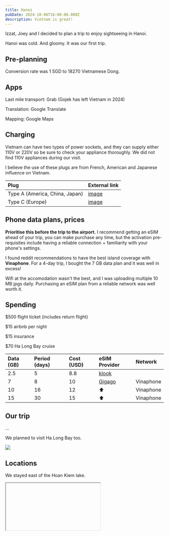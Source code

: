 ```yaml
---
title: Hanoi
pubDate: 2024-10-06T16:00:00.000Z
description: Vietnam is great!
---
```


Izzat, Joey and I decided to plan a trip to enjoy sightseeing in Hanoi.

Hanoi was cold. And gloomy. It was our first trip.

## Pre-planning

Conversion rate was 1 SGD to 18270 Vietnamese Dong.

## Apps

Last mile transport: Grab (Gojek has left Vietnam in 2024)

Translation: Google Translate

Mapping: Google Maps

## Charging

Vietnam can have two types of power sockets, and they can supply either 110V or 220V so be sure to check your appliance thoroughly. We did not find 110V appliances during our visit.

I believe the use of these plugs are from French, American and Japanese influence on Vietnam.

| **Plug**                       | **External link**                                                                           |
| :----------------------------- | :------------------------------------------------------------------------------------------ |
| Type A (America, China, Japan) | [image](https://www.netio-products.com/en/glossary/type-a-electrical-socketelectrical-plug) |
| Type C (Europe)                | [image](https://www.netio-products.com/en/glossary/type-c-electrical-socketelectrical-plug) |

## Phone data plans, prices

**Prioritise this before the trip to the airport.** I recommend getting an eSIM ahead of your trip, you can make purchase any time, but the activation pre-requisites include having a reliable connection + familiarity with your phone's settings.

I found reddit recommendations to have the best island coverage with **Vinaphone**. For a 4-day trip, I bought the 7 GB data plan and it was well in excess!

Wifi at the accomodation wasn't the best, and I was uploading multiple 10 MB jpgs daily. Purchasing an eSIM plan from a reliable network was well worth it.

## Spending

$500 flight ticket (includes return flight)

$15 airbnb per night

$15 insurance

$70 Ha Long Bay cruise

| **Data** (GB) | **Period** (days) | **Cost** (USD) | **eSIM Provider**                                                     | **Network** |
| :------------ | :---------------- | :------------- | :-------------------------------------------------------------------- | :---------- |
| 2.5           | 5                 | 8.8            | [klook](https://www.klook.com/en-SG/wifi-sim-card/?region=37-Vietnam) |             |
| 7             | 8                 | 10             | [Gigago](https://gigago.com/esim/vietnam/)                            | Vinaphone   |
| 10            | 16                | 12             | ⬆️                                                                    | Vinaphone   |
| 15            | 30                | 15             | ⬆️                                                                    | Vinaphone   |

## Our trip

...

We planned to visit Ha Long Bay too.

![](https://res.cloudinary.com/dbifqlg1w/image/upload/v1727434877/travels/hanoi/DSC_3349_lys4pz.jpg)

## Locations

We stayed east of the Hoan Kiem lake.

<IFrame embedCode="<iframe src=&#x22;https://www.google.com/maps/embed?pb=!1m18!1m12!1m3!1d7448.212171230281!2d105.85231765336586!3d21.028440844652582!2m3!1f0!2f0!3f0!3m2!1i1024!2i768!4f13.1!3m3!1m2!1s0x3135abea3ec39f05%3A0x4b8f47c4c0e167ae!2sVintage%20Decor%20Apartment%20Hanoi%20Old%20Town!5e0!3m2!1sen!2ssg!4v1729514215332!5m2!1sen!2ssg&#x22; width=&#x22;100%&#x22; height=&#x22;350&#x22; style=&#x22;border:0;&#x22; allowfullscreen=&#x22;&#x22; loading=&#x22;lazy&#x22; referrerpolicy=&#x22;no-referrer-when-downgrade&#x22;></iframe>" />

![](https://res.cloudinary.com/dbifqlg1w/image/upload/v1727434783/travels/hanoi/DSC_3311_xvofsz.jpg)![](https://res.cloudinary.com/dbifqlg1w/image/upload/v1727435028/travels/hanoi/DSC_3337_zprxhy.jpg)![](https://res.cloudinary.com/dbifqlg1w/image/upload/v1727435026/travels/hanoi/DSC_3342_ismlhk.jpg)

<IFrame />

## Eating great stuff

And where to find them.

| **Food**                   | **Notes**       | **Minutes** | **Visited** |                         **Map**                         |
| :------------------------- | :-------------- | :---------: | :---------: | :-----------------------------------------------------: |
| 🏠                         | Airbnb          |      0      |      -      |     [📍](https://maps.app.goo.gl/EdvDK7z8jCbJ5dvQ8)     |
| Beef Salad                 |                 |      9      |             |     [📍](https://maps.app.goo.gl/yomoT4MyQUyPghuZ6)     |
| Nha Trang Roll             |                 |      9      |             |     [📍](https://maps.app.goo.gl/gLh3edKBEeHkdw1NA)     |
| Clam Worm                  |                 |      11     |             |     [📍](https://maps.app.goo.gl/z8bxS4GLUmeavvQi8)     |
| Coconut Icecream           |                 |      12     |             |     [📍](https://maps.app.goo.gl/S7qYFfEbgVz18Fd26)     |
| Egg Coffee                 |                 |      10     |      ✅      |     [📍](https://maps.app.goo.gl/tvLxdSQEdDokLsMR8)     |
| Vietnamese Pancake         | Pork and shrimp |      20     |             |     [📍](https://maps.app.goo.gl/WUU922ymdCzgzziu9)     |
| Traditional Breadstour 👍  |                 |      12     |      ✅      |     [📍](https://maps.app.goo.gl/WUU922ymdCzgzziu9)     |
| Yoghurt Dessert            |                 |      14     |             |     [📍](https://maps.app.goo.gl/LVH8EHansFXgzDnG6)     |
| Avocado Icecream           | Ngọc kem bơ     |      5      |      ✅      |     [📍](https://maps.app.goo.gl/9bJG4piV9BSZd2xT8)     |
| Salt Mate 👍               | Salt coffee     |      7      |      ✅      |     [📍](https://maps.app.goo.gl/xuwMq2KBpqiwgtAP7)     |
| Pizza 4P’s Bao Khanh       | Cheese dessert  |      15     |             |     [📍](https://maps.app.goo.gl/gE2pRnZy3wzjynPx7)     |
| Banhmi Longhoi             | Chain store     |      9      |             |     [📍](https://maps.app.goo.gl/buuxT23MXjAQQqW48)     |
| Banh Mi 25 👍              | Great street    |             |      ✅      |     [📍](https://maps.app.goo.gl/R5oUdFcg23p4V1336)     |
| Bami Bread                 | Banh Mi Hoi An  |             |             |     [📍](https://maps.app.goo.gl/cSjTVZ4WMZo619c99)     |
| Chả Cá Anh Vũ              | Franchise       |      57     |             |     [📍](https://maps.app.goo.gl/rXkAv2LnsTWr9W9n6)     |
| Chả Cá Thăng Long 👍       | Michelin        |      29     |      ✅      | [📍](https://osm.org/go/4dt0Ydtcu?m=\&node=11491405059) |
| Cafe Dinh 👍               |                 |      11     |      ✅      |     [📍](https://maps.app.goo.gl/GQtirvBrHQVpjpPr7)     |
| Cafe Giảng                 |                 |             |      ✅      |     [📍](https://maps.app.goo.gl/7NjmoDm2NiUxu3Sh9)     |
| Bun Cha                    | Obama, Bourdain |      19     |             |     [📍](https://maps.app.goo.gl/WxxK77Qt3jUhsehLA)     |
| Baked Egg Tart             |                 |      22     |             |     [📍](https://maps.app.goo.gl/fFSWYjbFDQrYFeHW9)     |
| Fermented, Grilled Pork 👍 | Great oysters   |      19     |      ✅      |     [📍](https://maps.app.goo.gl/sYWN9sQt6aWtKfi79)     |
| Ancient Dessert Homestyle  |                 |      20     |             |     [📍](https://maps.app.goo.gl/fQkcQFcq2vYUcMTq8)     |
| Che                        | Too far         |             |             |     [📍](https://maps.app.goo.gl/7PZSUKvKAp5aUubb9)     |
| Fermented Pork             |                 |      59     |             |     [📍](https://maps.app.goo.gl/Vdp6G4MQRXe8jWEs7)     |
| Pork Skewer                | Thit xien nuong |      59     |             |     [📍](https://maps.app.goo.gl/bAK4xqMGxen2D9wi9)     |
| Honey Buttered Banh Mi     | Banh mi mat ong |      59     |             |                            ⬆️                           |
| Banh Duc, Rib Porridge     | Chao suon       |      59     |             |     [📍](https://maps.app.goo.gl/HwQ931FM18UoR3dx6)     |
| Street Breakfast 👍        |                 |             |             |                                                         |
| Street Cai Cha 👍          |                 |             |             |                                                         |
| Street Banh Mi 👍          |                 |             |             |                                                         |
| Mr Bảy Miền Tây  👍        | Supper          |             |      ✅      |     [📍](https://maps.app.goo.gl/cfeTbGaioyxBykFCA)     |
| Long Vi Dung 👍            | Spring Rolls    |             |      ✅      |     [📍](https://maps.app.goo.gl/ByQRxLrezsWqQFkz6)     |

There are a few more places we've eaten at. And a list of recommendations given to us while chatting with some tourists from Britain.

## Interesting places

| **Place**             | **Notes**          |    **Minutes**    | **Visited** |                                                                        **Map**                                                                       |
| :-------------------- | :----------------- | :---------------: | :---------: | :--------------------------------------------------------------------------------------------------------------------------------------------------: |
| 🏠                    | Airbnb             |         0         |      -      |                                                    [📍](https://maps.app.goo.gl/EdvDK7z8jCbJ5dvQ8)                                                   |
| Master Tan            | Soap and scent     |                   |      ✅      |                                                    [📍](https://maps.app.goo.gl/VqKYQrrpGsiFqRZF6)                                                   |
| CNES Shoes            | Leather shoes      |                   |      ✅      |                                                    [📍](https://maps.app.goo.gl/8rhgyJoRkUwQFyuG8)                                                   |
| Fugashin 👍           | Leather shoes      |                   |             |                                                    [📍](https://maps.app.goo.gl/FFFNzwyGHLBFS2s99)                                                   |
| Namidori 👍           | Leather shoes      |                   |      ✅      |                                                    [📍](https://maps.app.goo.gl/fDZB2MWXbPXgJDgf9)                                                   |
| Jersey shop           | Clothes            |                   |      ✅      |                                                    [📍](https://maps.app.goo.gl/87982ntruSBDr8m4A)                                                   |
| Ironcap Barber 👍     | Haircut + wash     |                   |      ✅      |                                                    [📍](https://maps.app.goo.gl/UNSYzquMGbG5Wm9u9)                                                   |
| Old Quarter           |                    |                   |             |                                                                                                                                                      |
| Phuc Loi Stamps  👍   | Souvenir           |                   |      ✅      |                                                    [📍](https://maps.app.goo.gl/m3rg57dBeFg4zxBa6)                                                   |
| Uniqlo                |                    |                   |             |                                                                                                                                                      |
| Hung Dao Night Market |                    |                   |             |                                                                                                                                                      |
| Hang Da Market        | Can't recall       |                   |             |                                                    [📍](https://maps.app.goo.gl/p4S4PesZnG5c1caT6)                                                   |
| Train Street          |                    |                   |             |                                                                                                                                                      |
| Big Church            |                    |                   |             |                                                                                                                                                      |
| Ha Long Bay           |                    | 150 (private bus) |             | [Guide](https://bhayacruises.com/blog/get-from-hanoi-to-halong-bay/#:~\:text=Time%3A%20It%20takes%20around%20three,might%20be%20the%20best%20option) |
| Dong Xuan Market 👍   | Warehouse shopping |                   |      ✅      |                                                    [📍](https://maps.app.goo.gl/Hs3t9WvNQzJCRCq98)                                                   |

## What to do next

...

## Video

<Video videoUrl="https://res.cloudinary.com/dbifqlg1w/video/upload/v1729582272/travels/hanoi/videos/file_hjxmtz.mp4" />
